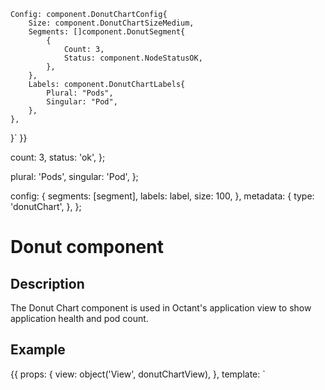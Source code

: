 
	Config: component.DonutChartConfig{
		Size: component.DonutChartSizeMedium,
		Segments: []component.DonutSegment{
			{
				Count: 3,
				Status: component.NodeStatusOK,
			},
		},
		Labels: component.DonutChartLabels{
			Plural: "Pods",
			Singular: "Pod",
		},
	},
}`
}}

  count: 3,
  status: 'ok',
};

  plural: 'Pods',
  singular: 'Pod',
};

  config: {
    segments: [segment],
    labels: label,
    size: 100,
  },
  metadata: {
    type: 'donutChart',
  },
};

<h1>Donut component</h1>
<h2>Description</h2>

<p>The Donut Chart component is used in Octant's application view
to show application health and pod count.</p>
<h2>Example</h2>

<Meta title="Components/Donut" component={DonutChartComponent} />

<Canvas withToolbar>
  <Story name="Donut component" parameters={{ docs: donutDocs }} height="400px" >
  {{
      props: {
        view:  object('View', donutChartView),
      },
      template: `
        <div class="main-container" style= "width: 90vh; height: 90vh; margin: auto;">
          <app-view-donut-chart [view]="view"></app-view-donut-chart>
        </div>
     `,
      }}
  </Story>
</Canvas>

<h2>Props</h2>
<ArgsTable of={DonutChartComponent} />
